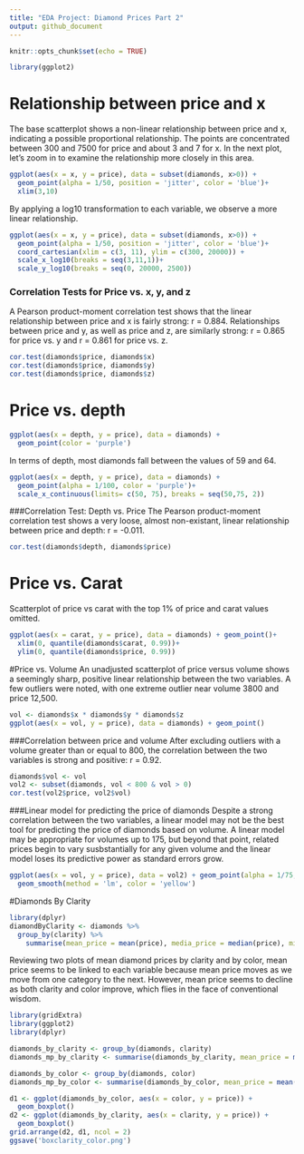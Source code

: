 ---
title: "EDA Project: Diamond Prices Part 2"
output: github_document
---

```{r setup, include=FALSE}
knitr::opts_chunk$set(echo = TRUE)

library(ggplot2)
```


# Relationship between price and x
The base scatterplot shows a non-linear relationship between price and x, indicating a possible proportional relationship. The points are concentrated between 300 and 7500 for price and about 3 and 7 for x. In the next plot, let's zoom in to examine the relationship more closely in this area.  

```{r baseplot, echo = FALSE}
ggplot(aes(x = x, y = price), data = subset(diamonds, x>0)) +
  geom_point(alpha = 1/50, position = 'jitter', color = 'blue')+
  xlim(3,10)
```

By applying a log10 transformation to each variable, we observe a more linear relationship. 

```{r transplot, echo=FALSE}
ggplot(aes(x = x, y = price), data = subset(diamonds, x>0)) +
  geom_point(alpha = 1/50, position = 'jitter', color = 'blue')+
  coord_cartesian(xlim = c(3, 11), ylim = c(300, 20000)) +
  scale_x_log10(breaks = seq(3,11,1))+
  scale_y_log10(breaks = seq(0, 20000, 2500))
```

### Correlation Tests for Price vs. x, y, and z
A Pearson product-moment correlation test shows that the linear relationship between price and x is fairly strong: r = 0.884.
Relationships between price and y, as well as price and z, are similarly strong: r = 0.865 for price vs. y and r = 0.861 for price vs. z. 


```{r}
cor.test(diamonds$price, diamonds$x)
cor.test(diamonds$price, diamonds$y)
cor.test(diamonds$price, diamonds$z)

```

# Price vs. depth

```{r depth, echo=FALSE}
ggplot(aes(x = depth, y = price), data = diamonds) + 
  geom_point(color = 'purple')
```

In terms of depth, most diamonds fall between the values of 59 and 64.
```{r}
ggplot(aes(x = depth, y = price), data = diamonds) + 
  geom_point(alpha = 1/100, color = 'purple')+
  scale_x_continuous(limits= c(50, 75), breaks = seq(50,75, 2))
```

###Correlation Test: Depth vs. Price
The Pearson product-moment correlation test shows a very loose, almost non-existant, linear relationship between price and depth: r = -0.011.
```{r}
cor.test(diamonds$depth, diamonds$price)
```

# Price vs. Carat
Scatterplot of price vs carat with the top 1% of price and carat values omitted.
```{r}
ggplot(aes(x = carat, y = price), data = diamonds) + geom_point()+
  xlim(0, quantile(diamonds$carat, 0.99))+
  ylim(0, quantile(diamonds$price, 0.99))
```

#Price vs. Volume
An unadjusted scatterplot of price versus volume shows a seemingly sharp, positive linear relationship between the two variables. A few outliers were noted, with one extreme outlier near volume 3800 and price 12,500.
```{r}
vol <- diamonds$x * diamonds$y * diamonds$z
ggplot(aes(x = vol, y = price), data = diamonds) + geom_point()

```

###Correlation between price and volume
After excluding outliers with a volume greater than or equal to 800, the correlation between the two variables is strong and positive: r = 0.92. 
```{r}
diamonds$vol <- vol
vol2 <- subset(diamonds, vol < 800 & vol > 0)
cor.test(vol2$price, vol2$vol)
```

###Linear model for predicting the price of diamonds
Despite a strong correlation between the two variables, a linear model may not be the best tool for predicting the price of diamonds based on volume. A linear model may be appropriate for volumes up to 175, but beyond that point, related prices begin to vary susbstantially for any given volume and the linear model loses its predictive power as standard errors grow.  
```{r}
ggplot(aes(x = vol, y = price), data = vol2) + geom_point(alpha = 1/75, color = 'blue')+
  geom_smooth(method = 'lm', color = 'yellow')
```

#Diamonds By Clarity
```{r}
library(dplyr)
diamondByClarity <- diamonds %>%
  group_by(clarity) %>%
    summarise(mean_price = mean(price), media_price = median(price), min_price = min(price), max_price = max(price), n = n())
```

Reviewing two plots of mean diamond prices by clarity and by color, mean price seems to be linked to each variable because mean price moves as we move from one category to the next. However, mean price seems to decline as both clarity and color improve, which flies in the face of conventional wisdom.
```{r}
library(gridExtra)
library(ggplot2)
library(dplyr)

diamonds_by_clarity <- group_by(diamonds, clarity)
diamonds_mp_by_clarity <- summarise(diamonds_by_clarity, mean_price = mean(price))

diamonds_by_color <- group_by(diamonds, color)
diamonds_mp_by_color <- summarise(diamonds_by_color, mean_price = mean(price))

d1 <- ggplot(diamonds_by_color, aes(x = color, y = price)) +
  geom_boxplot()
d2 <- ggplot(diamonds_by_clarity, aes(x = clarity, y = price)) +
  geom_boxplot()
grid.arrange(d2, d1, ncol = 2)
ggsave('boxclarity_color.png')
```

